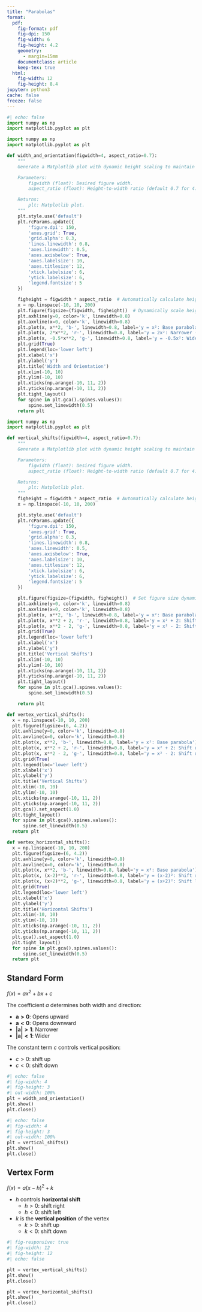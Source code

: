 ```yaml
---
title: "Parabolas"
format: 
  pdf:
    fig-format: pdf
    fig-dpi: 150
    fig-width: 6
    fig-height: 4.2
    geometry:
      - margin=15mm
    documentclass: article
    keep-tex: true
  html:
    fig-width: 12
    fig-height: 8.4
jupyter: python3
cache: false
freeze: false
---
```


```python
#| echo: false
import numpy as np
import matplotlib.pyplot as plt

import numpy as np
import matplotlib.pyplot as plt

def width_and_orientation(figwidth=4, aspect_ratio=0.7):
    """
    Generate a Matplotlib plot with dynamic height scaling to maintain aspect ratio.

    Parameters:
        figwidth (float): Desired figure width.
        aspect_ratio (float): Height-to-width ratio (default 0.7 for 4:3 proportions).

    Returns:
        plt: Matplotlib plot.
    """
    plt.style.use('default')
    plt.rcParams.update({
        'figure.dpi': 150,
        'axes.grid': True,
        'grid.alpha': 0.3,
        'lines.linewidth': 0.8,
        'axes.linewidth': 0.5,
        'axes.axisbelow': True,
        'axes.labelsize': 10,
        'axes.titlesize': 12,
        'xtick.labelsize': 6,
        'ytick.labelsize': 6,
        'legend.fontsize': 5
    })

    figheight = figwidth * aspect_ratio  # Automatically calculate height
    x = np.linspace(-10, 10, 200)
    plt.figure(figsize=(figwidth, figheight))  # Dynamically scale height
    plt.axhline(y=0, color='k', linewidth=0.8)
    plt.axvline(x=0, color='k', linewidth=0.8)
    plt.plot(x, x**2, 'b-', linewidth=0.8, label='y = x²: Base parabola')
    plt.plot(x, 2*x**2, 'r-', linewidth=0.8, label='y = 2x²: Narrower (|a| > 1)')
    plt.plot(x, -0.5*x**2, 'g-', linewidth=0.8, label='y = -0.5x²: Wider (|a| < 1), flipped (a < 0)')
    plt.grid(True)
    plt.legend(loc='lower left')
    plt.xlabel('x')
    plt.ylabel('y')
    plt.title('Width and Orientation')
    plt.xlim(-10, 10)
    plt.ylim(-10, 10)
    plt.xticks(np.arange(-10, 11, 2))
    plt.yticks(np.arange(-10, 11, 2))
    plt.tight_layout()
    for spine in plt.gca().spines.values():
        spine.set_linewidth(0.5)
    return plt

import numpy as np
import matplotlib.pyplot as plt

def vertical_shifts(figwidth=4, aspect_ratio=0.7):
    """
    Generate a Matplotlib plot with dynamic height scaling to maintain aspect ratio.

    Parameters:
        figwidth (float): Desired figure width.
        aspect_ratio (float): Height-to-width ratio (default 0.7 for 4:3 proportions).

    Returns:
        plt: Matplotlib plot.
    """
    figheight = figwidth * aspect_ratio  # Automatically calculate height
    x = np.linspace(-10, 10, 200)

    plt.style.use('default')
    plt.rcParams.update({
        'figure.dpi': 150,
        'axes.grid': True,
        'grid.alpha': 0.3,
        'lines.linewidth': 0.8,
        'axes.linewidth': 0.5,
        'axes.axisbelow': True,
        'axes.labelsize': 10,
        'axes.titlesize': 12,
        'xtick.labelsize': 6,
        'ytick.labelsize': 6,
        'legend.fontsize': 5
    })

    plt.figure(figsize=(figwidth, figheight))  # Set figure size dynamically
    plt.axhline(y=0, color='k', linewidth=0.8)
    plt.axvline(x=0, color='k', linewidth=0.8)
    plt.plot(x, x**2, 'b-', linewidth=0.8, label='y = x²: Base parabola')
    plt.plot(x, x**2 + 2, 'r-', linewidth=0.8, label='y = x² + 2: Shift up')
    plt.plot(x, x**2 - 2, 'g-', linewidth=0.8, label='y = x² - 2: Shift down')
    plt.grid(True)
    plt.legend(loc='lower left')
    plt.xlabel('x')
    plt.ylabel('y')
    plt.title('Vertical Shifts')
    plt.xlim(-10, 10)
    plt.ylim(-10, 10)
    plt.xticks(np.arange(-10, 11, 2))
    plt.yticks(np.arange(-10, 11, 2))
    plt.tight_layout()
    for spine in plt.gca().spines.values():
        spine.set_linewidth(0.5)

    return plt

def vertex_vertical_shifts():
  x = np.linspace(-10, 10, 200)
  plt.figure(figsize=(6, 4.2))
  plt.axhline(y=0, color='k', linewidth=0.8)
  plt.axvline(x=0, color='k', linewidth=0.8)
  plt.plot(x, x**2, 'b-', linewidth=0.8, label='y = x²: Base parabola')
  plt.plot(x, x**2 + 2, 'r-', linewidth=0.8, label='y = x² + 2: Shift up')
  plt.plot(x, x**2 - 2, 'g-', linewidth=0.8, label='y = x² - 2: Shift down')
  plt.grid(True)
  plt.legend(loc='lower left')
  plt.xlabel('x')
  plt.ylabel('y')
  plt.title('Vertical Shifts')
  plt.xlim(-10, 10)
  plt.ylim(-10, 10)
  plt.xticks(np.arange(-10, 11, 2))
  plt.yticks(np.arange(-10, 11, 2))
  plt.gca().set_aspect(1.0)
  plt.tight_layout()
  for spine in plt.gca().spines.values():
      spine.set_linewidth(0.5)
  return plt

def vertex_horizontal_shifts():
  x = np.linspace(-10, 10, 200)
  plt.figure(figsize=(6, 4.2))
  plt.axhline(y=0, color='k', linewidth=0.8)
  plt.axvline(x=0, color='k', linewidth=0.8)
  plt.plot(x, x**2, 'b-', linewidth=0.8, label='y = x²: Base parabola')
  plt.plot(x, (x-2)**2, 'r-', linewidth=0.8, label='y = (x-2)²: Shift right')
  plt.plot(x, (x+2)**2, 'g-', linewidth=0.8, label='y = (x+2)²: Shift left')
  plt.grid(True)
  plt.legend(loc='lower left')
  plt.xlabel('x')
  plt.ylabel('y')
  plt.title('Horizontal Shifts')
  plt.xlim(-10, 10)
  plt.ylim(-10, 10)
  plt.xticks(np.arange(-10, 11, 2))
  plt.yticks(np.arange(-10, 11, 2))
  plt.gca().set_aspect(1.0)
  plt.tight_layout()
  for spine in plt.gca().spines.values():
      spine.set_linewidth(0.5)
  return plt
```

## Standard Form

$f(x) = ax^2 + bx + c$

The coefficient $a$ determines both width and direction:

- $\mathbf{a > 0}$: Opens upward
- $\mathbf{a < 0}$: Opens downward
- $\mathbf{|a| > 1}$: Narrower
- $\mathbf{|a| < 1}$: Wider

The constant term $c$ controls vertical position:

- $c > 0$: shift up
- $c < 0$: shift down

::: {layout-ncol=2}

```python
#| echo: false
#| fig-width: 4
#| fig-height: 3
#| out-width: 100% 
plt = width_and_orientation()
plt.show()
plt.close()
```

```python
#| echo: false
#| fig-width: 4
#| fig-height: 3
#| out-width: 100% 
plt = vertical_shifts()
plt.show()
plt.close()
```

:::



## Vertex Form

$f(x) = a(x - h)^2 + k$

- $h$ controls **horizontal shift**
  - $h > 0$: shift right
  - $h < 0$: shift left
- $k$ is the **vertical position** of the vertex
  - $k > 0$: shift up
  - $k < 0$: shift down


```python
#| fig-responsive: true
#| fig-width: 12
#| fig-height: 12
#| echo: false

plt = vertex_vertical_shifts()
plt.show()
plt.close()

plt = vertex_horizontal_shifts()
plt.show()
plt.close()
```
